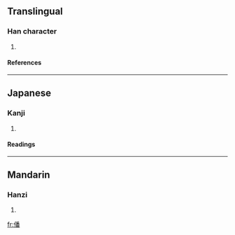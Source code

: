 ==Translingual==
===Han character===
{{Han char|rad=人|as=12|sn=14|four=2226<sub>9</sub>|canj=人竹木田 (OHDW)}}
# {{defn|Han}}
====References====
{{Han ref|kx=0117.040|dkj=01107|dj=0248.100|hdz=10220.110|uh=50E0|ud=20704|bh=E0FE|bd=57598}}
----
==Japanese==
===Kanji===
{{ja-kanji|grade=|rs=人12}}
# {{defn|Japanese}}
====Readings====
{{ja-readings|on=[[ふぁん]] (fan)|kun=}}
----
==Mandarin==
===Hanzi===
{{cmn-hanzi|pin=[[fān]] (fan1)|wg=fan<sup>1</sup>}}
# {{defn|Mandarin}}

[[fr:僠]]
